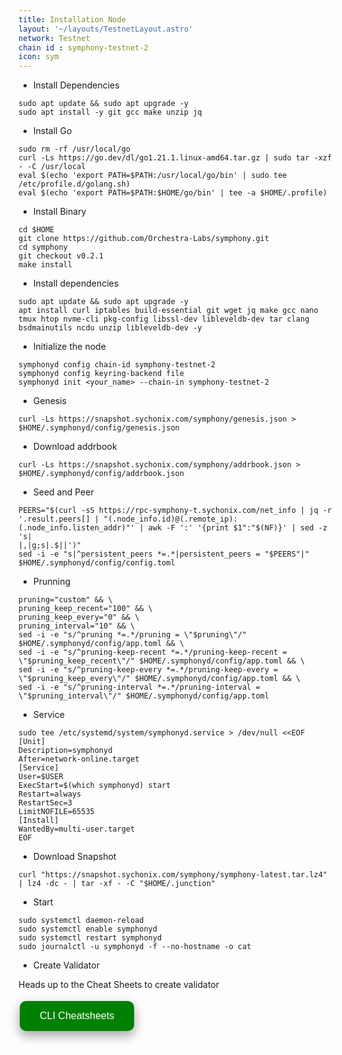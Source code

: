 ```yaml
---
title: Installation Node
layout: '~/layouts/TestnetLayout.astro'
network: Testnet
chain id : symphony-testnet-2
icon: sym
---
```


- Install Dependencies
```
sudo apt update && sudo apt upgrade -y 
sudo apt install -y git gcc make unzip jq
```

- Install Go
```
sudo rm -rf /usr/local/go
curl -Ls https://go.dev/dl/go1.21.1.linux-amd64.tar.gz | sudo tar -xzf - -C /usr/local
eval $(echo 'export PATH=$PATH:/usr/local/go/bin' | sudo tee /etc/profile.d/golang.sh)
eval $(echo 'export PATH=$PATH:$HOME/go/bin' | tee -a $HOME/.profile)
```

- Install Binary
```
cd $HOME
git clone https://github.com/Orchestra-Labs/symphony.git
cd symphony
git checkout v0.2.1
make install
```
- Install dependencies 

```
sudo apt update && sudo apt upgrade -y
apt install curl iptables build-essential git wget jq make gcc nano tmux htop nvme-cli pkg-config libssl-dev libleveldb-dev tar clang bsdmainutils ncdu unzip libleveldb-dev -y
```

- Initialize the node
```
symphonyd config chain-id symphony-testnet-2
symphonyd config keyring-backend file
symphonyd init <your_name> --chain-in symphony-testnet-2
```

- Genesis
```
curl -Ls https://snapshot.sychonix.com/symphony/genesis.json > $HOME/.symphonyd/config/genesis.json 
```
- Download addrbook
```
curl -Ls https://snapshot.sychonix.com/symphony/addrbook.json > $HOME/.symphonyd/config/addrbook.json
```
- Seed and Peer
```
PEERS="$(curl -sS https://rpc-symphony-t.sychonix.com/net_info | jq -r '.result.peers[] | "(.node_info.id)@(.remote_ip):(.node_info.listen_addr)"' | awk -F ':' '{print $1":"$(NF)}' | sed -z 's|
|,|g;s|.$||')"
sed -i -e "s|^persistent_peers *=.*|persistent_peers = "$PEERS"|" $HOME/.symphonyd/config/config.toml
```

- Prunning
```
pruning="custom" && \
pruning_keep_recent="100" && \
pruning_keep_every="0" && \
pruning_interval="10" && \
sed -i -e "s/^pruning *=.*/pruning = \"$pruning\"/" $HOME/.symphonyd/config/app.toml && \
sed -i -e "s/^pruning-keep-recent *=.*/pruning-keep-recent = \"$pruning_keep_recent\"/" $HOME/.symphonyd/config/app.toml && \
sed -i -e "s/^pruning-keep-every *=.*/pruning-keep-every = \"$pruning_keep_every\"/" $HOME/.symphonyd/config/app.toml && \
sed -i -e "s/^pruning-interval *=.*/pruning-interval = \"$pruning_interval\"/" $HOME/.symphonyd/config/app.toml
```
- Service
```
sudo tee /etc/systemd/system/symphonyd.service > /dev/null <<EOF
[Unit]
Description=symphonyd
After=network-online.target
[Service]
User=$USER
ExecStart=$(which symphonyd) start
Restart=always
RestartSec=3
LimitNOFILE=65535
[Install]
WantedBy=multi-user.target
EOF
```
- Download Snapshot
```
curl "https://snapshot.sychonix.com/symphony/symphony-latest.tar.lz4" | lz4 -dc - | tar -xf - -C "$HOME/.junction"
```

- Start
```
sudo systemctl daemon-reload
sudo systemctl enable symphonyd
sudo systemctl restart symphonyd
sudo journalctl -u symphonyd -f --no-hostname -o cat
```

 - Create Validator

Heads up to the Cheat Sheets to create validator

<a href="https://service.sychonix.com/testnet/symphonyd/cheat" target="_blank">
  <button style="background-color: green; border: none; color: white; padding: 15px 32px; text-align: center; text-decoration: none; display: inline-block; font-size: 16px; margin: 4px 2px; cursor: pointer; border-radius: 10px; box-shadow: 0 8px 16px 0 rgba(0,0,0,0.2), 0 6px 20px 0 rgba(0,0,0,0.19);" onmouseover="this.style.boxShadow='0 0 0 4px rgba(0,255,0,0.5)'" onmouseout="this.style.boxShadow='0 8px 16px 0 rgba(0,0,0,0.2), 0 6px 20px 0 rgba(0,0,0,0.19)'">CLI Cheatsheets</button>
</a>
